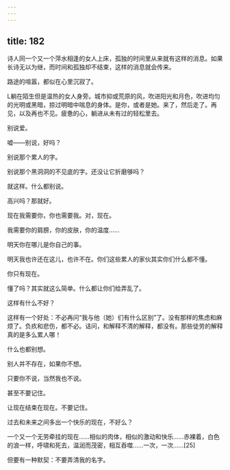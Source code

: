 ```yaml
---
---
---
```

title: 182
---



诗人同一个又一个萍水相逢的女人上床，孤独的时间里从来就有这样的消息。如果长诗无以为继，而时间和孤独却不结束，这样的消息就会传来。

路途的喧嚣，都似在心里沉寂了。

L躺在陌生但是温热的女人身旁。城市抑或荒原的风，吹进阳光和月色，吹进均匀的光明或黑暗，掠过明暗中喘息的身体。是你，或者是她。来了，然后走了。再见，以及再也不见。疲惫的心，躺进从未有过的轻松里去。

别说爱。

嘘——别说，好吗？

别说那个累人的字。

别说那个黑洞洞的不见底的字。还没让它折磨够吗？

就这样。什么都别说。

高兴吗？那就好。

现在我需要你，你也需要我。对，现在。

我需要你的肩膀，你的皮肤，你的温度……

明天你在哪儿是你自己的事。

明天我也许还在这儿，也许不在。你们这些累人的家伙其实你们什么都不懂。

你只有现在。

懂了吗？其实就这么简单。什么都让你们给弄乱了。

这样有什么不好？

这样有一个好处：不必再问“我与他（她）们有什么区别”了。没有那样的焦虑和麻烦了。负疚和悲伤，都不必。诘问，和解释不清的解释，都没有。那些徒劳的解释真的是多么累人哪！

什么也都别想。

别人并不存在，如果你不想。

只要你不说，当然我也不说。

甚至不要记住。

让现在结束在现在。不要记住。

过去和未来之间多出一个快乐的现在，不好么？

一个又一个无劳牵挂的现在……相似的肉体，相似的激动和快乐……赤裸着，白色的浪一样，呼啸和死去，温润而茂密，相互吞噬……一次，一次……[25]

但要有一种默契：不要弄清我的名字。